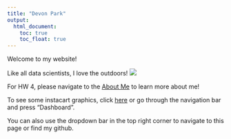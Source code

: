 ```yaml
---
title: "Devon Park"
output: 
  html_document:
    toc: true
    toc_float: true
---
```


Welcome to my website!

Like all data scientists, I love the outdoors!
![](images/nature.jpeg)

For HW 4, please navigate to the [About Me](about_me.html) to learn more about me! 

To see some instacart graphics, click [here](dashboard_hw.html) or go through the navigation bar and press "Dashboard".

You can also use the dropdown bar in the top right corner to navigate to this page or find my github. 


